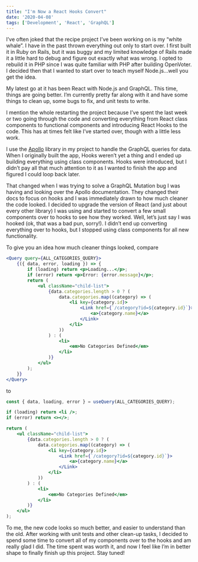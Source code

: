 ```yaml
---
title: "I'm Now a React Hooks Convert"
date: '2020-04-08'
tags: ['Development', 'React', 'GraphQL']
---
```


I’ve often joked that the recipe project I’ve been working on is my “white whale”. I have in the past thrown everything out only to start over. I first built it in Ruby on Rails, but it was buggy and my limited knowledge of Rails made it a little hard to debug and figure out exactly what was wrong. I opted to rebuild it in PHP since I was quite familiar with PHP after building OpenVoter. I decided then that I wanted to start over to teach myself Node.js...well you get the idea.

My latest go at it has been React with Node.js and GraphQL. This time, things are going better. I’m currently pretty far along with it and have some things to clean up, some bugs to fix, and unit tests to write.

I mention the whole restarting the project because I’ve spent the last week or two going through the code and converting everything from React class components to functional components and introducing React Hooks to the code. This has at times felt like I’ve started over, though with a little less work.

I use the [Apollo](https://www.apollographql.com/docs/graphql-tools/) library in my project to handle the GraphQL queries for data. When I originally built the app, Hooks weren’t yet a thing and I ended up building everything using class components. Hooks were introduced, but I didn’t pay all that much attention to it as I wanted to finish the app and figured I could loop back later.

That changed when I was trying to solve a GraphQL Mutation bug I was having and looking over the Apollo documentation. They changed their docs to focus on hooks and I was immediately drawn to how much cleaner the code looked. I decided to upgrade the version of React (and just about every other library) I was using and started to convert a few small components over to hooks to see how they worked. Well, let’s just say I was hooked (ok, that was a bad pun, sorry!). I didn’t end up converting everything over to hooks, but I stopped using class components for all new functionality.

To give you an idea how much cleaner things looked, compare

```jsx
<Query query={ALL_CATEGORIES_QUERY}>
    {({ data, error, loading }) => {
        if (loading) return <p>Loading...</p>;
        if (error) return <p>Error: {error.message}</p>;
        return (
            <ul className="child-list">
                {data.categories.length > 0 ? (
                    data.categories.map((category) => (
                        <li key={category.id}>
                            <Link href={`/category?id=${category.id}`}>
                                <a>{category.name}</a>
                            </Link>
                        </li>
                    ))
                ) : (
                    <li>
                        <em>No Categories Defined</em>
                    </li>
                )}
            </ul>
        );
    }}
</Query>
```

to

```jsx
const { data, loading, error } = useQuery(ALL_CATEGORIES_QUERY);

if (loading) return <li />;
if (error) return <></>;

return (
    <ul className="child-list">
        {data.categories.length > 0 ? (
            data.categories.map((category) => (
                <li key={category.id}>
                    <Link href={`/category?id=${category.id}`}>
                        <a>{category.name}</a>
                    </Link>
                </li>
            ))
        ) : (
            <li>
                <em>No Categories Defined</em>
            </li>
        )}
    </ul>
);
```

To me, the new code looks so much better, and easier to understand than the old. After working with unit tests and other clean-up tasks, I decided to spend some time to convert all of my components over to the hooks and am really glad I did. The time spent was worth it, and now I feel like I’m in better shape to finally finish up this project. Stay tuned!
